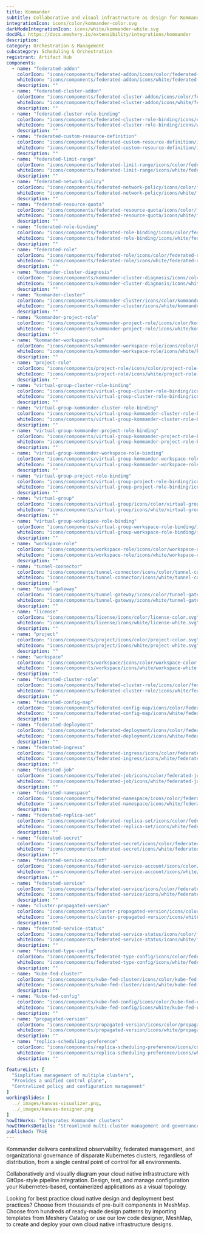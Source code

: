 ```yaml
---
title: Kommander
subtitle: Collaborative and visual infrastructure as design for Kommander
integrationIcon: icons/color/kommander-color.svg
darkModeIntegrationIcon: icons/white/kommander-white.svg
docURL: https://docs.meshery.io/extensibility/integrations/kommander
description: 
category: Orchestration & Management
subcategory: Scheduling & Orchestration
registrant: Artifact Hub
components:
  - name: "federated-addon"
    colorIcon: "icons/components/federated-addon/icons/color/federated-addon-color.svg"
    whiteIcon: "icons/components/federated-addon/icons/white/federated-addon-white.svg"
    description: ""
  - name: "federated-cluster-addon"
    colorIcon: "icons/components/federated-cluster-addon/icons/color/federated-cluster-addon-color.svg"
    whiteIcon: "icons/components/federated-cluster-addon/icons/white/federated-cluster-addon-white.svg"
    description: ""
  - name: "federated-cluster-role-binding"
    colorIcon: "icons/components/federated-cluster-role-binding/icons/color/federated-cluster-role-binding-color.svg"
    whiteIcon: "icons/components/federated-cluster-role-binding/icons/white/federated-cluster-role-binding-white.svg"
    description: ""
  - name: "federated-custom-resource-definition"
    colorIcon: "icons/components/federated-custom-resource-definition/icons/color/federated-custom-resource-definition-color.svg"
    whiteIcon: "icons/components/federated-custom-resource-definition/icons/white/federated-custom-resource-definition-white.svg"
    description: ""
  - name: "federated-limit-range"
    colorIcon: "icons/components/federated-limit-range/icons/color/federated-limit-range-color.svg"
    whiteIcon: "icons/components/federated-limit-range/icons/white/federated-limit-range-white.svg"
    description: ""
  - name: "federated-network-policy"
    colorIcon: "icons/components/federated-network-policy/icons/color/federated-network-policy-color.svg"
    whiteIcon: "icons/components/federated-network-policy/icons/white/federated-network-policy-white.svg"
    description: ""
  - name: "federated-resource-quota"
    colorIcon: "icons/components/federated-resource-quota/icons/color/federated-resource-quota-color.svg"
    whiteIcon: "icons/components/federated-resource-quota/icons/white/federated-resource-quota-white.svg"
    description: ""
  - name: "federated-role-binding"
    colorIcon: "icons/components/federated-role-binding/icons/color/federated-role-binding-color.svg"
    whiteIcon: "icons/components/federated-role-binding/icons/white/federated-role-binding-white.svg"
    description: ""
  - name: "federated-role"
    colorIcon: "icons/components/federated-role/icons/color/federated-role-color.svg"
    whiteIcon: "icons/components/federated-role/icons/white/federated-role-white.svg"
    description: ""
  - name: "kommander-cluster-diagnosis"
    colorIcon: "icons/components/kommander-cluster-diagnosis/icons/color/kommander-cluster-diagnosis-color.svg"
    whiteIcon: "icons/components/kommander-cluster-diagnosis/icons/white/kommander-cluster-diagnosis-white.svg"
    description: ""
  - name: "kommander-cluster"
    colorIcon: "icons/components/kommander-cluster/icons/color/kommander-cluster-color.svg"
    whiteIcon: "icons/components/kommander-cluster/icons/white/kommander-cluster-white.svg"
    description: ""
  - name: "kommander-project-role"
    colorIcon: "icons/components/kommander-project-role/icons/color/kommander-project-role-color.svg"
    whiteIcon: "icons/components/kommander-project-role/icons/white/kommander-project-role-white.svg"
    description: ""
  - name: "kommander-workspace-role"
    colorIcon: "icons/components/kommander-workspace-role/icons/color/kommander-workspace-role-color.svg"
    whiteIcon: "icons/components/kommander-workspace-role/icons/white/kommander-workspace-role-white.svg"
    description: ""
  - name: "project-role"
    colorIcon: "icons/components/project-role/icons/color/project-role-color.svg"
    whiteIcon: "icons/components/project-role/icons/white/project-role-white.svg"
    description: ""
  - name: "virtual-group-cluster-role-binding"
    colorIcon: "icons/components/virtual-group-cluster-role-binding/icons/color/virtual-group-cluster-role-binding-color.svg"
    whiteIcon: "icons/components/virtual-group-cluster-role-binding/icons/white/virtual-group-cluster-role-binding-white.svg"
    description: ""
  - name: "virtual-group-kommander-cluster-role-binding"
    colorIcon: "icons/components/virtual-group-kommander-cluster-role-binding/icons/color/virtual-group-kommander-cluster-role-binding-color.svg"
    whiteIcon: "icons/components/virtual-group-kommander-cluster-role-binding/icons/white/virtual-group-kommander-cluster-role-binding-white.svg"
    description: ""
  - name: "virtual-group-kommander-project-role-binding"
    colorIcon: "icons/components/virtual-group-kommander-project-role-binding/icons/color/virtual-group-kommander-project-role-binding-color.svg"
    whiteIcon: "icons/components/virtual-group-kommander-project-role-binding/icons/white/virtual-group-kommander-project-role-binding-white.svg"
    description: ""
  - name: "virtual-group-kommander-workspace-role-binding"
    colorIcon: "icons/components/virtual-group-kommander-workspace-role-binding/icons/color/virtual-group-kommander-workspace-role-binding-color.svg"
    whiteIcon: "icons/components/virtual-group-kommander-workspace-role-binding/icons/white/virtual-group-kommander-workspace-role-binding-white.svg"
    description: ""
  - name: "virtual-group-project-role-binding"
    colorIcon: "icons/components/virtual-group-project-role-binding/icons/color/virtual-group-project-role-binding-color.svg"
    whiteIcon: "icons/components/virtual-group-project-role-binding/icons/white/virtual-group-project-role-binding-white.svg"
    description: ""
  - name: "virtual-group"
    colorIcon: "icons/components/virtual-group/icons/color/virtual-group-color.svg"
    whiteIcon: "icons/components/virtual-group/icons/white/virtual-group-white.svg"
    description: ""
  - name: "virtual-group-workspace-role-binding"
    colorIcon: "icons/components/virtual-group-workspace-role-binding/icons/color/virtual-group-workspace-role-binding-color.svg"
    whiteIcon: "icons/components/virtual-group-workspace-role-binding/icons/white/virtual-group-workspace-role-binding-white.svg"
    description: ""
  - name: "workspace-role"
    colorIcon: "icons/components/workspace-role/icons/color/workspace-role-color.svg"
    whiteIcon: "icons/components/workspace-role/icons/white/workspace-role-white.svg"
    description: ""
  - name: "tunnel-connector"
    colorIcon: "icons/components/tunnel-connector/icons/color/tunnel-connector-color.svg"
    whiteIcon: "icons/components/tunnel-connector/icons/white/tunnel-connector-white.svg"
    description: ""
  - name: "tunnel-gateway"
    colorIcon: "icons/components/tunnel-gateway/icons/color/tunnel-gateway-color.svg"
    whiteIcon: "icons/components/tunnel-gateway/icons/white/tunnel-gateway-white.svg"
    description: ""
  - name: "license"
    colorIcon: "icons/components/license/icons/color/license-color.svg"
    whiteIcon: "icons/components/license/icons/white/license-white.svg"
    description: ""
  - name: "project"
    colorIcon: "icons/components/project/icons/color/project-color.svg"
    whiteIcon: "icons/components/project/icons/white/project-white.svg"
    description: ""
  - name: "workspace"
    colorIcon: "icons/components/workspace/icons/color/workspace-color.svg"
    whiteIcon: "icons/components/workspace/icons/white/workspace-white.svg"
    description: ""
  - name: "federated-cluster-role"
    colorIcon: "icons/components/federated-cluster-role/icons/color/federated-cluster-role-color.svg"
    whiteIcon: "icons/components/federated-cluster-role/icons/white/federated-cluster-role-white.svg"
    description: ""
  - name: "federated-config-map"
    colorIcon: "icons/components/federated-config-map/icons/color/federated-config-map-color.svg"
    whiteIcon: "icons/components/federated-config-map/icons/white/federated-config-map-white.svg"
    description: ""
  - name: "federated-deployment"
    colorIcon: "icons/components/federated-deployment/icons/color/federated-deployment-color.svg"
    whiteIcon: "icons/components/federated-deployment/icons/white/federated-deployment-white.svg"
    description: ""
  - name: "federated-ingress"
    colorIcon: "icons/components/federated-ingress/icons/color/federated-ingress-color.svg"
    whiteIcon: "icons/components/federated-ingress/icons/white/federated-ingress-white.svg"
    description: ""
  - name: "federated-job"
    colorIcon: "icons/components/federated-job/icons/color/federated-job-color.svg"
    whiteIcon: "icons/components/federated-job/icons/white/federated-job-white.svg"
    description: ""
  - name: "federated-namespace"
    colorIcon: "icons/components/federated-namespace/icons/color/federated-namespace-color.svg"
    whiteIcon: "icons/components/federated-namespace/icons/white/federated-namespace-white.svg"
    description: ""
  - name: "federated-replica-set"
    colorIcon: "icons/components/federated-replica-set/icons/color/federated-replica-set-color.svg"
    whiteIcon: "icons/components/federated-replica-set/icons/white/federated-replica-set-white.svg"
    description: ""
  - name: "federated-secret"
    colorIcon: "icons/components/federated-secret/icons/color/federated-secret-color.svg"
    whiteIcon: "icons/components/federated-secret/icons/white/federated-secret-white.svg"
    description: ""
  - name: "federated-service-account"
    colorIcon: "icons/components/federated-service-account/icons/color/federated-service-account-color.svg"
    whiteIcon: "icons/components/federated-service-account/icons/white/federated-service-account-white.svg"
    description: ""
  - name: "federated-service"
    colorIcon: "icons/components/federated-service/icons/color/federated-service-color.svg"
    whiteIcon: "icons/components/federated-service/icons/white/federated-service-white.svg"
    description: ""
  - name: "cluster-propagated-version"
    colorIcon: "icons/components/cluster-propagated-version/icons/color/cluster-propagated-version-color.svg"
    whiteIcon: "icons/components/cluster-propagated-version/icons/white/cluster-propagated-version-white.svg"
    description: ""
  - name: "federated-service-status"
    colorIcon: "icons/components/federated-service-status/icons/color/federated-service-status-color.svg"
    whiteIcon: "icons/components/federated-service-status/icons/white/federated-service-status-white.svg"
    description: ""
  - name: "federated-type-config"
    colorIcon: "icons/components/federated-type-config/icons/color/federated-type-config-color.svg"
    whiteIcon: "icons/components/federated-type-config/icons/white/federated-type-config-white.svg"
    description: ""
  - name: "kube-fed-cluster"
    colorIcon: "icons/components/kube-fed-cluster/icons/color/kube-fed-cluster-color.svg"
    whiteIcon: "icons/components/kube-fed-cluster/icons/white/kube-fed-cluster-white.svg"
    description: ""
  - name: "kube-fed-config"
    colorIcon: "icons/components/kube-fed-config/icons/color/kube-fed-config-color.svg"
    whiteIcon: "icons/components/kube-fed-config/icons/white/kube-fed-config-white.svg"
    description: ""
  - name: "propagated-version"
    colorIcon: "icons/components/propagated-version/icons/color/propagated-version-color.svg"
    whiteIcon: "icons/components/propagated-version/icons/white/propagated-version-white.svg"
    description: ""
  - name: "replica-scheduling-preference"
    colorIcon: "icons/components/replica-scheduling-preference/icons/color/replica-scheduling-preference-color.svg"
    whiteIcon: "icons/components/replica-scheduling-preference/icons/white/replica-scheduling-preference-white.svg"
    description: ""

featureList: [
  "Simplifies management of multiple clusters",
  "Provides a unified control plane",
  "Centralized policy and configuration management"
]
workingSlides: [
  ../_images/kanvas-visualizer.png,
  ../_images/kanvas-designer.png
]
howItWorks: "Integrates Kommander clusters"
howItWorksDetails: "Streamlined multi-cluster management and governance"
published: TRUE
---
```

<p>
Kommander delivers centralized observability, federated management, and organizational governance of disparate Kubernetes clusters, regardless of distribution, from a single central point of control for all environments.
</p>
<p>
    Collaboratively and visually diagram your cloud native infrastructure with GitOps-style pipeline integration. Design, test, and manage configuration your Kubernetes-based, containerized applications as a visual topology.
</p>
<p>
    Looking for best practice cloud native design and deployment best practices? Choose from thousands of pre-built components in MeshMap. Choose from hundreds of ready-made design patterns by importing templates from Meshery Catalog or use our low code designer, MeshMap, to create and deploy your own cloud native infrastructure designs.
</p>

